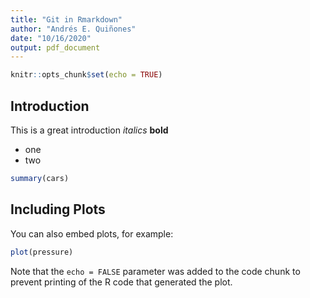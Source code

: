 ```yaml
---
title: "Git in Rmarkdown"
author: "Andrés E. Quiñones"
date: "10/16/2020"
output: pdf_document
---
```


```r
knitr::opts_chunk$set(echo = TRUE)
```

## Introduction

This is a great introduction _italics_ **bold**

* one
* two

```r
summary(cars)
```

## Including Plots

You can also embed plots, for example:

```r
plot(pressure)
```

Note that the `echo = FALSE` parameter was added to the code chunk to prevent printing of the R code that generated the plot.
